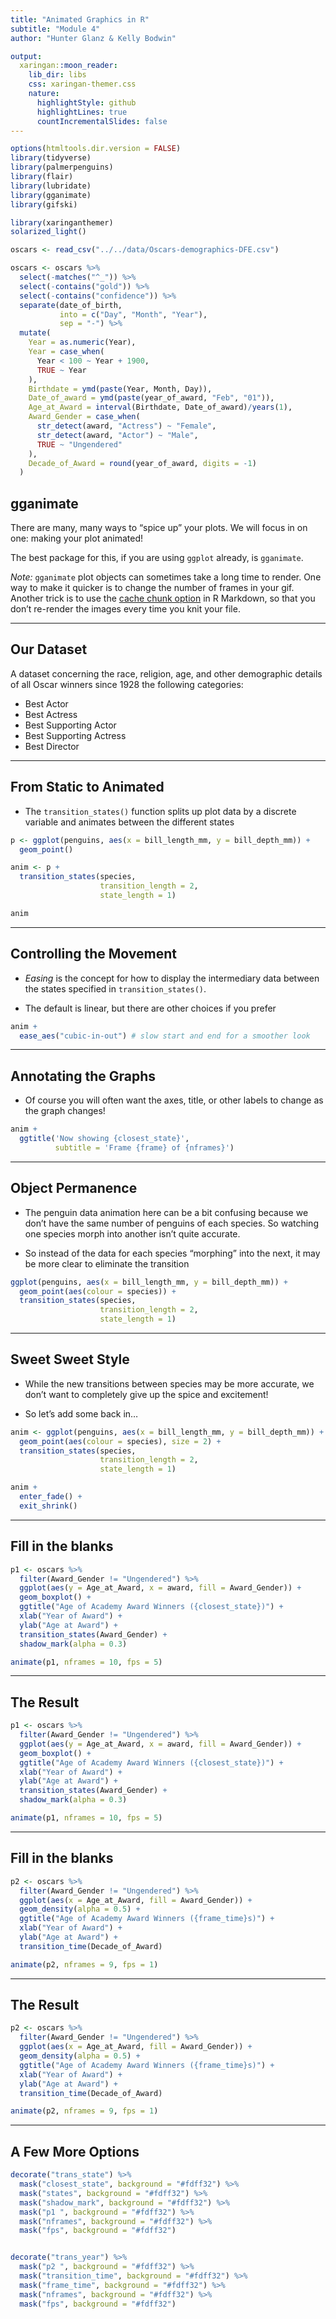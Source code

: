 ```yaml
---
title: "Animated Graphics in R"
subtitle: "Module 4"  
author: "Hunter Glanz & Kelly Bodwin"

output:
  xaringan::moon_reader:
    lib_dir: libs
    css: xaringan-themer.css
    nature:
      highlightStyle: github
      highlightLines: true
      countIncrementalSlides: false
---
```


```r
options(htmltools.dir.version = FALSE)
library(tidyverse)
library(palmerpenguins)
library(flair)
library(lubridate)
library(gganimate)
library(gifski)
```

```r
library(xaringanthemer)
solarized_light()
```

```r
oscars <- read_csv("../../data/Oscars-demographics-DFE.csv")

oscars <- oscars %>%
  select(-matches("^_")) %>%
  select(-contains("gold")) %>%
  select(-contains("confidence")) %>%
  separate(date_of_birth,
           into = c("Day", "Month", "Year"),
           sep = "-") %>%
  mutate(
    Year = as.numeric(Year),
    Year = case_when(
      Year < 100 ~ Year + 1900,
      TRUE ~ Year
    ),
    Birthdate = ymd(paste(Year, Month, Day)),
    Date_of_award = ymd(paste(year_of_award, "Feb", "01")),
    Age_at_Award = interval(Birthdate, Date_of_award)/years(1),
    Award_Gender = case_when(
      str_detect(award, "Actress") ~ "Female",
      str_detect(award, "Actor") ~ "Male",
      TRUE ~ "Ungendered"
    ),
    Decade_of_Award = round(year_of_award, digits = -1)
  )

```

## gganimate

There are many, many ways to "spice up" your plots.  We will focus in on one: making your plot animated!

The best package for this, if you are using `ggplot` already, is `gganimate`.

*Note:* `gganimate` plot objects can sometimes take a long time to render.  One way to make it quicker is to change the number of frames in your gif.  Another trick is to use the [cache chunk option](https://bookdown.org/yihui/rmarkdown-cookbook/cache.html) in R Markdown, so that you don't re-render the images every time you knit your file.

---

## Our Dataset

A dataset concerning the race, religion, age, and other demographic details of all Oscar winners since 1928 the following categories:

* Best Actor
* Best Actress
* Best Supporting Actor
* Best Supporting Actress
* Best Director

---

## From Static to Animated

* The `transition_states()` function splits up plot data by a discrete variable and animates between the different states

```r
p <- ggplot(penguins, aes(x = bill_length_mm, y = bill_depth_mm)) +
  geom_point()

anim <- p +
  transition_states(species,
                    transition_length = 2,
                    state_length = 1)

anim
```

---

## Controlling the Movement

* *Easing* is the concept for how to display the intermediary data between the states specified in `transition_states()`.

* The default is linear, but there are other choices if you prefer

```r
anim +
  ease_aes("cubic-in-out") # slow start and end for a smoother look
```

---

## Annotating the Graphs

* Of course you will often want the axes, title, or other labels to change as the graph changes!

```r
anim +
  ggtitle('Now showing {closest_state}',
          subtitle = 'Frame {frame} of {nframes}')
```

---

## Object Permanence

* The penguin data animation here can be a bit confusing because we don't have the same number of penguins of each species. So watching one species morph into another isn't quite accurate.

* So instead of the data for each species "morphing" into the next, it may be more clear to eliminate the transition

```r
ggplot(penguins, aes(x = bill_length_mm, y = bill_depth_mm)) +
  geom_point(aes(colour = species)) +
  transition_states(species,
                    transition_length = 2,
                    state_length = 1)
```

---

## Sweet Sweet Style

* While the new transitions between species may be more accurate, we don't want to completely give up the spice and excitement!

* So let's add some back in...

```r
anim <- ggplot(penguins, aes(x = bill_length_mm, y = bill_depth_mm)) +
  geom_point(aes(colour = species), size = 2) +
  transition_states(species,
                    transition_length = 2,
                    state_length = 1)

anim +
  enter_fade() +
  exit_shrink()
```


---

## **Fill in the blanks**


```r
p1 <- oscars %>%
  filter(Award_Gender != "Ungendered") %>%
  ggplot(aes(y = Age_at_Award, x = award, fill = Award_Gender)) +
  geom_boxplot() +
  ggtitle("Age of Academy Award Winners ({closest_state})") + 
  xlab("Year of Award") +
  ylab("Age at Award") +
  transition_states(Award_Gender) +
  shadow_mark(alpha = 0.3)

animate(p1, nframes = 10, fps = 5)
```

---

## The Result

```r
p1 <- oscars %>%
  filter(Award_Gender != "Ungendered") %>%
  ggplot(aes(y = Age_at_Award, x = award, fill = Award_Gender)) +
  geom_boxplot() +
  ggtitle("Age of Academy Award Winners ({closest_state})") + 
  xlab("Year of Award") +
  ylab("Age at Award") +
  transition_states(Award_Gender) +
  shadow_mark(alpha = 0.3)

animate(p1, nframes = 10, fps = 5)
```

---

## **Fill in the blanks**

```r
p2 <- oscars %>%
  filter(Award_Gender != "Ungendered") %>%
  ggplot(aes(x = Age_at_Award, fill = Award_Gender)) +
  geom_density(alpha = 0.5) +
  ggtitle("Age of Academy Award Winners ({frame_time}s)") + 
  xlab("Year of Award") +
  ylab("Age at Award") +
  transition_time(Decade_of_Award)

animate(p2, nframes = 9, fps = 1)
```

---

## The Result

```r
p2 <- oscars %>%
  filter(Award_Gender != "Ungendered") %>%
  ggplot(aes(x = Age_at_Award, fill = Award_Gender)) +
  geom_density(alpha = 0.5) +
  ggtitle("Age of Academy Award Winners ({frame_time}s)") + 
  xlab("Year of Award") +
  ylab("Age at Award") +
  transition_time(Decade_of_Award)

animate(p2, nframes = 9, fps = 1)
```

---

## A Few More Options

```r
decorate("trans_state") %>%
  mask("closest_state", background = "#fdff32") %>%
  mask("states", background = "#fdff32") %>%
  mask("shadow_mark", background = "#fdff32") %>%
  mask("p1 ", background = "#fdff32") %>%
  mask("nframes", background = "#fdff32") %>%
  mask("fps", background = "#fdff32")


decorate("trans_year") %>%
  mask("p2 ", background = "#fdff32") %>%
  mask("transition_time", background = "#fdff32") %>%
  mask("frame_time", background = "#fdff32") %>%
  mask("nframes", background = "#fdff32") %>%
  mask("fps", background = "#fdff32")

```